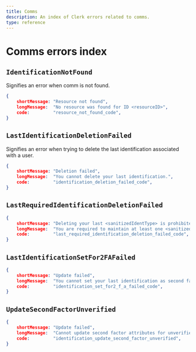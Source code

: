```yaml
---
title: Comms
description: An index of Clerk errors related to comms.
type: reference
---
```


# Comms errors index

## `IdentificationNotFound`

Signifies an error when comm is not found.

```json
{
    shortMessage: "Resource not found",
    longMessage:  "No resource was found for ID <resourceID>",
    code:         "resource_not_found_code",
}
```

## `LastIdentificationDeletionFailed`

Signifies an error when trying to delete the last identification associated with a user.

```json
{
    shortMessage: "Deletion failed",
    longMessage:  "You cannot delete your last identification.",
    code:         "identification_deletion_failed_code",
}
```

## `LastRequiredIdentificationDeletionFailed`

```json
{
    shortMessage: "Deleting your last <sanitizedIdentType> is prohibited",
    longMessage:  "You are required to maintain at least one <sanitizedIdentType> in your account at all times",
    code:         "last_required_identification_deletion_failed_code",
}
```

## `LastIdentificationSetFor2FAFailed`

```json
{
    shortMessage: "Update failed",
    longMessage:  "You cannot set your last identification as second factor.",
    code:         "identification_set_for2_f_a_failed_code",
}
```

## `UpdateSecondFactorUnverified`

```json
{
    shortMessage: "Update failed",
    longMessage:  "Cannot update second factor attributes for unverified identification",
    code:         "identification_update_second_factor_unverified",
}
```
